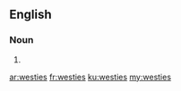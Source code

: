 {{also|Westies}}
==English==

===Noun===
{{head|en}}

# {{plural of|westie}}

[[ar:westies]]
[[fr:westies]]
[[ku:westies]]
[[my:westies]]